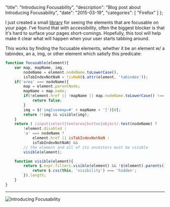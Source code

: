 
  "title": "Introducing Focusability",
  "description": "Blog post about Introducing Focusability",
  "date": "2015-03-19",
  "categories": [
    "Firefox"
  ]
};

I just created a small [library](https://github.com/jasonLaster/Focusability) for seeing the elements that are focusable on your page. I've found that with accessibility, often the biggest blocker is that it's hard to surface your pages short-comings. Hopefully, this tool will help make it clear what will happen when your user starts tabbing around.


This works by finding the focusable elements, whether it be an element w/ a tabindex, an a, img, or other element which satisfy this predicate:

```js
function focusable(element){
    var map, mapName, img,
        nodeName = element.nodeName.toLowerCase(),
        isTabIndexNotNaN = !isNaN($.attr(element, 'tabindex'));
    if('area' === nodeName){
        map = element.parentNode;
        mapName = map.name;
        if(!element.href || !mapName || map.nodeName.toLowerCase() !== 'map'){
            return false;
        }
        img = $('img[usemap=#' + mapName + ']')[0];
        return !!img && visible(img);
    }
    return ( /input|select|textarea|button|object/.test(nodeName) ?
        !element.disabled :
        'a' === nodeName ?
            element.href || isTabIndexNotNaN :
            isTabIndexNotNaN) &&
        // the element and all of its ancestors must be visible
        visible(element);

    function visible(element){
        return $.expr.filters.visible(element) && !$(element).parents().addBack().filter(function(){
            return $.css(this, 'visibility') === 'hidden';
        }).length;
    }
}
```

---

<Image src={Focusability} alt="Introducing Focusability" />